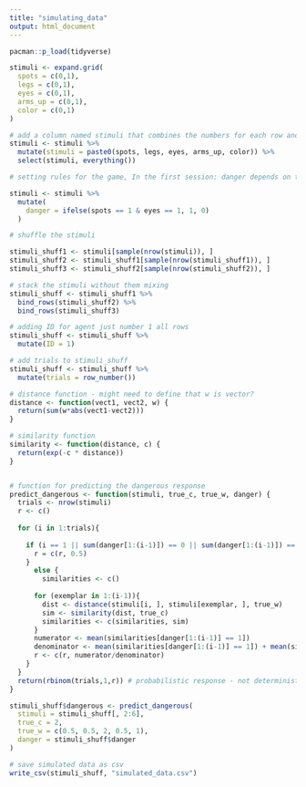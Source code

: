 ```yaml
---
title: "simulating_data"
output: html_document
---
```


```r
pacman::p_load(tidyverse)
```


```r
stimuli <- expand.grid(
  spots = c(0,1),
  legs = c(0,1),
  eyes = c(0,1),
  arms_up = c(0,1),
  color = c(0,1)
)

# add a column named stimuli that combines the numbers for each row and keeps the originlals
stimuli <- stimuli %>%
  mutate(stimuli = paste0(spots, legs, eyes, arms_up, color)) %>%
  select(stimuli, everything())
```

```r
# setting rules for the game, In the first session: danger depends on the alien having spots AND eyes on stalks (feature 1 AND feature 3 both being 1); nutrition depends on arms being up (feature 4 being 1).

stimuli <- stimuli %>%
  mutate(
    danger = ifelse(spots == 1 & eyes == 1, 1, 0)
  )

```

```r
# shuffle the stimuli

stimuli_shuff1 <- stimuli[sample(nrow(stimuli)), ]
stimuli_shuff2 <- stimuli_shuff1[sample(nrow(stimuli_shuff1)), ]
stimuli_shuff3 <- stimuli_shuff2[sample(nrow(stimuli_shuff2)), ]

# stack the stimuli without them mixing
stimuli_shuff <- stimuli_shuff1 %>%
  bind_rows(stimuli_shuff2) %>%
  bind_rows(stimuli_shuff3)

# adding ID for agent just number 1 all rows
stimuli_shuff <- stimuli_shuff %>%
  mutate(ID = 1)

# add trials to stimuli_shuff
stimuli_shuff <- stimuli_shuff %>%
  mutate(trials = row_number())

```


```r
# distance function - might need to define that w is vector?
distance <- function(vect1, vect2, w) {
  return(sum(w*abs(vect1-vect2)))
}

# similarity function 
similarity <- function(distance, c) {
  return(exp(-c * distance))
}


# function for predicting the dangerous response
predict_dangerous <- function(stimuli, true_c, true_w, danger) {
  trials <- nrow(stimuli)
  r <- c()
  
  for (i in 1:trials){
    
    if (i == 1 || sum(danger[1:(i-1)]) == 0 || sum(danger[1:(i-1)]) == (i-1)) {
      r = c(r, 0.5)
    }
      else {
        similarities <- c()
      
      for (exemplar in 1:(i-1)){
        dist <- distance(stimuli[i, ], stimuli[exemplar, ], true_w)
        sim <- similarity(dist, true_c)
        similarities <- c(similarities, sim)
      }
      numerator <- mean(similarities[danger[1:(i-1)] == 1])
      denominator <- mean(similarities[danger[1:(i-1)] == 1]) + mean(similarities[danger[1:(i-1)] == 0])
      r <- c(r, numerator/denominator)
    }
  }
  return(rbinom(trials,1,r)) # probabilistic response - not deterministic
}

```

```r

stimuli_shuff$dangerous <- predict_dangerous(
  stimuli = stimuli_shuff[, 2:6],
  true_c = 2,
  true_w = c(0.5, 0.5, 2, 0.5, 1),
  danger = stimuli_shuff$danger
)

```



```r
# save simulated data as csv
write_csv(stimuli_shuff, "simulated_data.csv")
```


